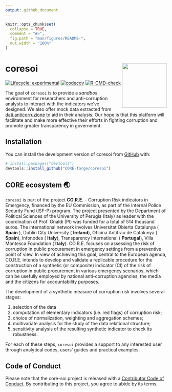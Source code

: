 ```yaml
---
output: github_document
---
```


<!-- README.md is generated from README.Rmd. Please edit that file -->

```r
knitr::opts_chunk$set(
  collapse = TRUE,
  comment = "#>",
  fig.path = "man/figures/README-",
  out.width = "100%"
)
```

# coresoi <img src="man/figures/logo.png" align="right" height="139" />

<!-- badges: start -->
[![Lifecycle: experimental](https://img.shields.io/badge/lifecycle-experimental-orange.svg)](https://lifecycle.r-lib.org/articles/stages.html#experimental)
[![codecov](https://codecov.io/gh/CORE-forge/coresoi/branch/main/graph/badge.svg?token=DGJ8P5BZNH)](https://codecov.io/gh/CORE-forge/coresoi)
[![R-CMD-check](https://github.com/CORE-forge/core-soi/actions/workflows/R-CMD-check.yaml/badge.svg)](https://github.com/CORE-forge/core-soi/actions/workflows/R-CMD-check.yaml)
<!-- badges: end -->

The goal of `coresoi` is to provide a _sandbox_ environment for researchers and anti-corruption analysts to interact with the indicators we've designed. We also offer mock data extracted from [dati.anticorruzione](https://dati.anticorruzione.it/index.html#/home) to aid in their analysis. Our hope is that this platform will facilitate and make more effective their efforts in fighting corruption and promote greater transparency in government.

## Installation

You can install the development version of coresoi from [GitHub](https://github.com/) with:

``` r
# install.packages("devtools")
devtools::install_github("CORE-forge/coresoi")
```

## CORE ecosystem 🌏

`coresoi` is part of the project __CO.R.E.__ - Corruption Risk indicators in Emergency, financed by the EU Commission, as part of the Internal Police Security Fund (ISF-P) program. The project presented by the Department of Political Sciences of the University of Perugia (Italy) as leader with the coordination of Prof. Gnaldi (PI) was funded for a total of 514 thousand euros. The international network involves Universitat Obierta Catalunya ( __Spain__ ), Dublin City University ( __Ireland__), Oficina Antifrau de Catalunya ( __Spain__), Infonodes ( __Italy__), Transparency International ( __Portugal__), Villa Montesca Foundation ( __Italy__). 
CO.R.E. focuses on assessing the risk of corruption in public procurement in emergency settings from a preventive point of view. In view of achieving this goal, central to the European agenda, CO.R.E. intends to develop and validate a replicable procedure for the construction of a synthetic (or composite) indicator (CI) of the risk of corruption in public procurement in various emergency scenarios, which can be usefully employed by national anti-corruption agencies, the media and the citizens for accountability purposes. 

The development of a synthetic measure of corruption risk involves several stages:
 
1. selection of the data 
1. computation of elementary indicators (i.e. red flags) of corruption risk; 
1. choice of normalization, weighting and aggregation schemes;
1. multivariate analysis for the study of the data relational structure;
1. sensitivity analysis of the resulting synthetic indicator to check its robustness. 

For each of these steps, `coresoi` provides a support to any interested user through analytical codes, users’ guides and practical examples.


## Code of Conduct

Please note that the core-soi project is released with a [Contributor Code of Conduct](https://contributor-covenant.org/version/2/1/CODE_OF_CONDUCT.html). By contributing to this project, you agree to abide by its terms.

